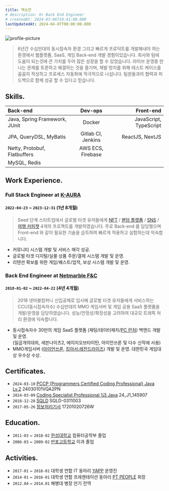 ```yaml
---
title: 백승찬
# description: 6+ Back End Engineer
# createdAt: 2024-03-06T10:41:00.000
lastUpdatedAt: 2024-04-07T00:00:00.000
---
```

<div className="flex justify-center">
    <img className="rounded-full w-48 h-48" src="/seungchan-profile-picture-2024-square.jpg" title="profile-picture" />
</div>

> 6년간 수십만대의 동시접속자 환경 그리고 빠르게 프로덕트를 개발해내야 하는 환경에서 웹플랫폼, SaaS, 게임 Back-end 개발 경험이있습니다.
회사와 팀에 도움이 되는것에 큰 가치를 두어 많은 성장을 할 수 있었습니다.
라이브 운영중 만나는 문제를 토론하고 해결하는 것을 즐기며, 재발 방지를 위해 테스트 케이스를 꼼꼼히 작성하고 프로세스 자동화에 적극적으로 나섭니다.
팀원들과의 협력과 피드백으로 함께 성공 할 수 있다고 믿습니다.

## Skills.

Back-end|Dev-ops|Front-end
:---|:---:|---:
Java, Spring Framework, JUnit|Docker|JavaScript, TypeScript
JPA, QueryDSL, MyBatis|Gitlab CI, Jenkins|ReactJS, NextJS
Netty, Protobuf, Flatbuffers|AWS ECS, Firebase|
MySQL, Redis||


## Work Experience.
### Full Stack Engineer at [K-AURA](https://kaura.biz/)
#### `2022-04-23` ~ `2023-12-31` (1년 8개월)
> Seed 단계 스타트업에서 글로벌 타겟 유저들에게 [NFT](https://sitt.life) / [팬덤 플랫폼](https://ateez.kaura.world/) / [SNS](https://popcondev.web.app/) / [여행 커피챗](https://sg-web-ochre.vercel.app/) 4개의 프로젝트를 개발하였습니다.
> 주로 Back-end 를 담당했으며 Front-end 와 같이 필요한 기술을 습득하여 빠르게 적용하고 실험하는대 익숙합니다.
- 커뮤니티 시스템 개발 및 서비스 매각 성공.
- 글로벌 타겟 디지털/실물 상품 주문/결제 시스템 개발 및 운영.
- 리텐션 확보를 위한 게임/퀘스트/업적, 보상 시스템 개발 및 운영.

### Back End Engineer at [Netmarble F&C](https://company.netmarble.com/studio/list/fnc)
#### `2018-01-02` ~ `2022-04-22` (4년 4개월)
> 2018 넷마블컴퍼니 신입공채로 입사해 글로벌 타겟 유저들에게 서비스하는 CCU(동시접속자수) 수십만대의 MMO 게임서버 및 게임 공용 SaaS 플랫폼을 개발/운영을 담당하였습니다.
> 성능/안정성/확장성을 고려하여 대규모 트래픽 처리 환경에 익숙합니다.
- 동시접속자수 30만의 게임 SaaS 플랫폼 (채팅/데이터패치/[PC 런처](https://7ds.netmarble.com/pcclient)) 백엔드 개발 및 운영.\
(일곱개의대죄, 세븐나이츠2, 에이지오브타이탄, 아이언쓰론 및 다수 신작에 사용)
- MMO게임서버 ([아이언쓰론](https://ironthrone.netmarble.com/), [킹아서:레전드라이즈](https://playkingarthurlegendsrise.com/)) 개발 및 운영. 대한민국 게임대상 우수상 수상.

## Certificates.
- `2024-03-10` [PCCP (Programmers Certified Coding Professional) Java Lv.2](https://certi.programmers.co.kr/about/pccp?tab=qualification) 24030101VQA2PN
- `2024-03-09` [Coding Specialist Professional 1급 Java](https://ybmit.com/cos_pro/cos_pro_info.jsp) 24_J1_145907
- `2018-12-28` [SQLD](https://www.dataq.or.kr/www/sub/a_04.do) SQLD-0311003
- `2017-05-26` [정보처리기사](https://www.q-net.or.kr/crf005.do?id=crf00503&jmCd=1320) 17201020726W

## Education.
- `2011-03` ~ `2018-02` [한성대학교](https://www.hansung.ac.kr/) 컴퓨터공학부 졸업
- `2006-03` ~ `2009-02` [반포고등학교](https://banpo.sen.hs.kr/) 이과 졸업

## Activities.
- `2017-01` ~ `2018-01` 대학생 연합 IT 동아리 [YAPP](https://www.yapp.co.kr/) 운영진
- `2014-01` ~ `2016-01` 대학생 연합 프레젠테이션 동아리 [PT PEOPLE](https://cafe.naver.com/ptpeoples) 회장
- `2012.04` ~ `2014.01` 해병대 병장 만기 전역